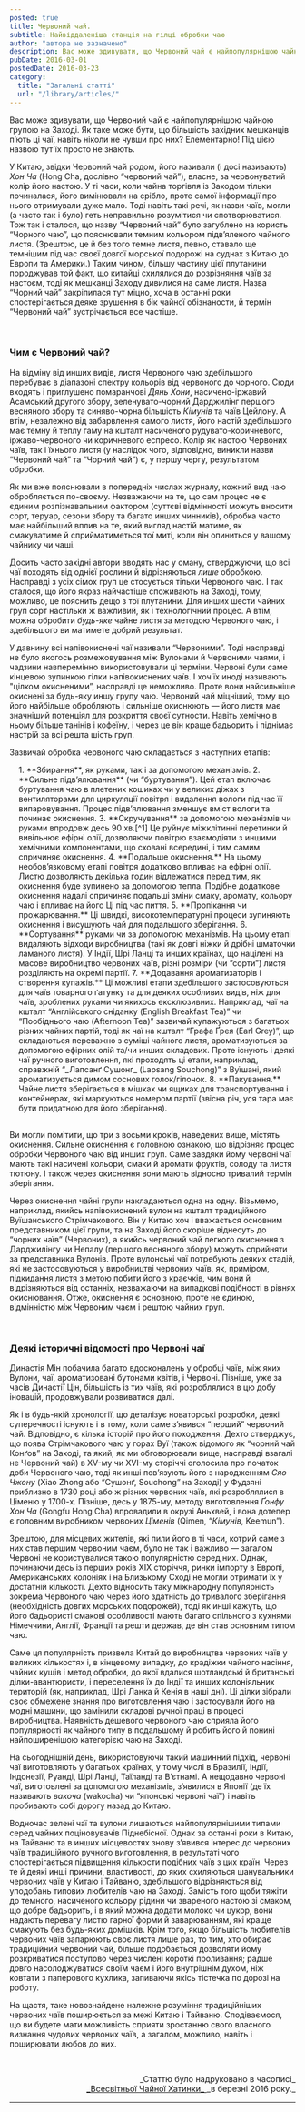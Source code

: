 ```yaml
---
posted: true
title: Червоний чай.
subtitle: Найвіддаленіша станція на гілці обробки чаю
author: "автора не зазначено"
description: Вас може здивувати, що Червоний чай є найпопулярнішою чайною групою на Заході. Як таке може бути, що більшість західних мешканців п’ють ці чаї, навіть ніколи не чувши про них?..
pubDate: 2016-03-01
postedDate: 2016-03-23
category: 
  title: "Загальні статті"
  url: "/library/articles/"
---
```


Вас може здивувати, що Червоний чай є найпопулярнішою чайною групою на Заході. Як таке може бути, що більшість західних мешканців п’ють ці чаї, навіть ніколи не чувши про них? Елементарно! Під цією назвою тут їх просто не знають.

У Китаю, звідки Червоний чай родом, його називали (і досі називають) _Хон Ча_ (Hong Cha, дослівно “червоний чай”), власне, за червонуватий колір його настою. У ті часи, коли чайна торгівля із Заходом тільки починалася, його вимінювали на срібло, проте самої інформації про нього отримували дуже мало. Тоді навіть такі речі, як назви чаїв, могли (а часто так і було) геть неправильно розумітися чи спотворюватися. Тож так і сталося, що назву “Червоний чай” було загублено на користь “Чорного чаю”, що пояснювали темним кольором підв’яленого чайного листя. (Зрештою, це й без того темне листя, певно, ставало ще темнішим під час своєї довгої морської подорожі на суднах з Китаю до Европи та Америки.) Таким чином, більшу частину цієї плутанини породжував той факт, що китайці схилялися до розрізняння чаїв за настоєм, тоді як мешканці Заходу дивилися на саме листя. Назва “Чорний чай” закріпилася тут міцно, хоча в останні роки спостерігається деяке зрушення в бік чайної обізнаности, й термін “Червоний чай” зустрічається все частіше.

<p>&nbsp;</p>

### Чим є Червоний чай?

На відміну від инших видів, листя Червоного чаю здебільшого перебуває в діапазоні спектру кольорів від червоного до чорного. Сюди входять і приглушено помаранчові _Дянь Хони_, насичено-іржавий Асамський другого збору, зеленувато-чорний Дарджилінг першого весняного збору та синяво-чорна більшість _Кімунів_ та чаїв Цейлону. А втім, незалежно від забарвлення самого листя, його настій здебільшого має темну й теплу гаму на кшталт насиченого рудувато-коричневого, іржаво-червоного чи коричневого еспресо. Колір як настою Червоних чаїв, так і їхнього листя (у наслідок чого, відповідно, виникли назви “Червоний чай” та “Чорний чай”) є, у першу чергу, результатом обробки.

Як ми вже пояснювали в попередніх числах журналу, кожний вид чаю обробляється по-своєму. Незважаючи на те, що сам процес не є єдиним розпізнавальним фактором (суттєві відмінності можуть вносити сорт, теруар, сезони збору та багато инших чинників), обробка часто має найбільший вплив на те, який вигляд настій матиме, як смакуватиме й сприйматиметься тої миті, коли він опиниться у вашому чайнику чи чаші.

Досить часто західні автори вводять нас у оману, стверджуючи, що всі чаї походять від однієї рослини й відрізняються _лише_ обробкою. Насправді з усіх сімох груп це стосується тільки Червоного чаю. І так сталося, що його якраз найчастіше споживають на Заході, тому, можливо, це пояснить дещо з тої плутанини. Для инших шести чайних груп сорт настільки ж важливий, як і технологічний процес. А втім, можна обробити _будь-яке_ чайне листя за методою Червоного чаю, і здебільшого ви матимете добрий результат.

У давнину всі напівокиснені чаї називали “Червоними”. Тоді насправді не було якогось розмежовування між Вулонами й Червоними чаями, і чадзини навперемінно використовували ці терміни. Червоні були саме кінцевою зупинкою гілки напівокиснених чаїв. І хоч їх иноді називають "цілком окисненими”, насправді це неможливо. Проте вони найсильніше окиснені за будь-яку иншу групу чаю. Червоний чай міцніший, тому що його найбільше обробляють і сильніше окиснюють — його листя має значніший потенціял для розкриття своєї сутности. Навіть хемічно в ньому більше танінів і кофеїну, і через це він краще бадьорить і піднімає настрій за всі решта шість груп.

Зазвичай обробка червоного чаю складається з наступних етапів:

<section style="padding: 0 0 1rem 1rem;">
1. **Збирання**, як руками, так і за допомогою механізмів.
2. **Сильне підв’ялювання** (чи “буртування”). Цей етап включає буртування чаю в плетених кошиках чи у великих діжах з вентиляторами для циркуляції повітря і видалення вологи під час її випаровування. Процес підв’ялювання зменшує вміст вологи та починає окиснення.
3. **Скручування** за допомогою механізмів чи руками впродовж десь 90 хв.[^1] Це руйнує міжклітинні перетинки й вивільнює ефірні олії, дозволяючи повітрю взаємодіяти з иншими хемічними компонентами, що сховані всередині, і тим самим спричиняє окиснення.
4. **Подальше окиснення.** На цьому необов’язковому етапі повітря додатково впливає на ефірні олії. Листю дозволяють декілька годин відлежатися перед тим, як окиснення буде зупинено за допомогою тепла. Подібне додаткове окиснення надалі спричиняє подальші зміни смаку, аромату, кольору чаю і впливає на його Ці під час пиття.
5. **Пропікання чи прожарювання.** Ці швидкі, високотемпературні процеси зупиняють окиснення і висушують чай для подальшого зберігання.
6. **Сортування** руками чи за допомогою механізмів. На цьому етапі видаляють відходи виробництва (такі як довгі ніжки й дрібні шматочки ламаного листя). У Індії, Шрі Ланці та инших країнах, що націлені на масове виробництво червоних чаїв, різні розміри (чи “сорти”) листя розділяють на окремі партії.
7. **Додавання ароматизаторів і створення купажів.** Ці можливі етапи здебільшого застосовуються для чаїв товарного ґатунку та для деяких особливих видів, ніж для чаїв, зроблених руками чи якихось ексклюзивних. Наприклад, чаї на кшталт “Англійського сніданку (English Breakfast Tea)” чи “Пообіднього чаю (Afternoon Tea)” зазвичай купажуються з багатьох різних чайних партій, тоді як чаї на кшталт “Графа Ґрея (Earl Grey)”, що складаються переважно з суміші чайного листя, ароматизуються за допомогою ефірних олій та/чи инших складових. Проте існують і деякі чаї ручного виготовлення, які проходять ці етапи, наприклад, справжній “_Лапсанґ Сушонґ_ (Lapsang Souchong)” з Вуїшані, який ароматизується димом соснових голок/гілочок.
8. **Пакування.** Чайне листя зберігається в мішках чи ящиках для транспортування і контейнерах, які маркуються номером партії (звісна річ, уся тара має бути придатною для його зберігання).
</section>

Ви могли помітити, що три з восьми кроків, наведених вище, містять окиснення. Сильне окиснення є головною ознакою, що відрізняє процес обробки Червоного чаю від инших груп. Саме завдяки йому червоні чаї мають такі насичені кольори, смаки й аромати фруктів, солоду та листя тютюну. І також через окиснення вони мають відносно тривалий термін зберігання.

Через окиснення чайні групи накладаються одна на одну. Візьмемо, наприклад, якийсь напівокиснений вулон на кшталт традиційного Вуїшанського Стрімчакового. Він у Китаю хоч і вважається основним представником цієї групи, та на Заході його скоріше віднесуть до “чорних чаїв” (Червоних), а якийсь червоний чай легкого окиснення з Дарджилінгу чи Непалу (першого весняного збору) можуть сприйняти за представника Вулонів. Проте вулонські чаї потребують деяких стадій, які не застосовуються у виробництві червоних чаїв, як, приміром, підкидання листя з метою побити його з краєчків, чим вони й відрізняються від останніх, незважаючи на випадкові подібності в рівнях окиснювання. Отже, окиснення є основною, проте не єдиною, відмінністю між Червоним чаєм і рештою чайних груп.

<p>&nbsp;</p>

### Деякі історичні відомості про Червоні чаї
Династія Мін побачила багато вдосконалень у обробці чаїв, між яких Вулони, чаї, ароматизовані бутонами квітів, і Червоні. Пізніше, уже за часів Династії Цін, більшість із тих чаїв, які розроблялися в цю добу іновацій, продовжували розвиватися далі.

Як і в будь-якій хронології, що деталізує новаторські розробки, деякі суперечності існують і в тому, коли саме з’явився “перший” червоний чай. Відповідно, є кілька історій про його походження. Дехто стверджує, що поява Стрімчакового чаю у горах Вуї (також відомого як “чорний чай Конґов” на Заході, та який, як ми обговорювали вище, насправді взагалі не Червоний чай) в ХV-му чи XVI-му сторіччі оголосила про початок доби Червоного чаю, тоді як инші пов’язують його з народженням _Сяо Чжону_ (Xiao Zhong або “Сушонґ, Souchong” на Заході) у Фудзяні приблизно в 1730 році або ж різних червоних чаїв, які розроблялися в Ціменю у 1700-х. Пізніше, десь у 1875-му, методу виготовлення _Ґонфу Хон Ча_ (Gongfu Hong Cha) впровадили в окрузі Аньхвей, і вона дотепер є головним виробником червоних _Ціменів_ (Qimen, “_Кімунів_, Keemun”).

Зрештою, для місцевих жителів, які пили його в ті часи, котрий саме з них став першим червоним чаєм, було не так і важливо — загалом Червоні не користувалися такою популярністю серед них. Однак, починаючи десь із перших років XIX сторіччя, ринки імпорту в Европі, Американських колоніях і на Близькому Сході не могли отримати їх у достатній кількості. Дехто відносить таку міжнародну популярність зокрема Червоного чаю через його здатність до тривалого зберігання (необхідність довгих морських подорожей), тоді як инші кажуть, що його бадьористі смакові особливості мають багато спільного з кухнями Німеччини, Англії, Франції та решти держав, де він став основним типом чаю.

Саме ця популярність призвела Китай до виробництва червоних чаїв у великих кількостях і, в кінцевому випадку, до крадіжки чайного насіння, чайних кущів і метод обробки, до якої вдалися шотландські й британські ділки-авантюристи, і переселення їх до Індії та инших колоніяльних територій (як, наприклад, Шрі Ланка й Кенія в наші дні). Ці ділки зібрали своє обмежене знання про виготовлення чаю і застосували його на модні машини, що замінили складові ручної праці в процесі виробництва. Наявність дешевого червоного чаю сприяла його популярності як чайного типу в подальшому й робить його й понині найпоширенішою категорією чаю на Заході.

На сьогоднішній день, використовуючи такий машинний підхід, червоні чаї виготовляють у багатьох країнах, у тому числі в Бразилії, Індії, Індонезії, Руанді, Шрі Ланці, Таїланді та В’єтнамі. А нещодавно червоні чаї, виготовлені за допомогою механізмів, з’явилися в Японії (де їх називають _вакоча_ (wakocha) чи “японські червоні чаї”) і навіть пробивають собі дорогу назад до Китаю.

Водночас зелені чаї та вулони лишаються найпопулярнішими типами серед чайних поціновувачів Піднебісної. Однак за останні роки в Китаю, на Тайваню та в инших місцевостях знову з’явився інтерес до червоних чаїв традиційного ручного виготовлення, в результаті чого спостерігається підвищення кількости подібних чаїв з цих країн. Через те й деякі инші причини, властивості, до яких схиляються шанувальники червоних чаїв у Китаю і Тайваню, здебільшого відрізняються від уподобань типових любителів чаю на Заході. Замість того щоби тяжіти до темного, насиченого кольору рідини чи звареного настою зі смаком, що добре бадьорить, і в який можна додати молоко чи цукор, вони надають перевагу листю гарної форми й заварюванням, які краще смакують без будь-яких домішків. Крім того, якщо більшість любителів червоних чаїв запарюють своє листя лише раз, то тим, хто обирає традиційний червоний чай, більше подобається дозволяти йому розкриватися поступово через числені короткі проливання; радше довго насолоджуватися своїм чаєм і його внутрішнім духом, ніж ковтати з паперового кухлика, запиваючи якісь тістечка по дорозі на роботу.

На щастя, таке новознайдене належне розуміння традиційніших червоних чаїв поширюється за межі Китаю і Тайваню. Сподіваємося, що ви будете мати можливість сприяти зростанню свого власного визнання чудових червоних чаїв, а загалом, можливо, навіть і поширювати любов до них.

<p>&nbsp;</p>
<p align="right" style="font-size: 0.9rem;">_Статтю було надруковано в часописі_<br /><a title="globalteahut.org" href="http://www.globalteahut.org/" target="blank" rel="noopener">_Всесвітньої Чайної Хатинки_ </a>_в березні 2016 року._</p>

---

[^1]: У випадку CTC чаю (Cut, Tear, Curl – різати, рвати, скручувати), скручування поєднують із додатковими кроками: чайне листя кришать на дрібні шматочки, чим змушують його швидше окиснюватися, а потім скручують в гранули й тим ще більше його окиснюють, після чого сушать. СТС обробка є ефективним і дешевим засобом виробництва чаю, через це її частіше використовують у виробництві чайних пакетиків або ж у менш багатих країнах-споживачах чаю, таких як Індія та Шрі Ланка. Від подібного гранульованого чаю вимагають швидкого заварювання, та здебільшого він дає тільки один повноцінний настій чи два-три проварювання.